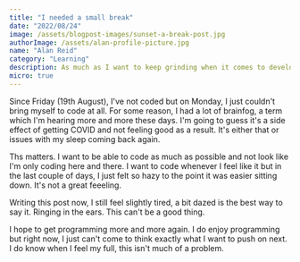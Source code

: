 ```yaml
---
title: "I needed a small break"
date: "2022/08/24"
image: /assets/blogpost-images/sunset-a-break-post.jpg
authorImage: /assets/alan-profile-picture.jpg
name: "Alan Reid"
category: "Learning"
description: As much as I want to keep grinding when it comes to development, I had to take a break.
micro: true
---
```


Since Friday (19th August), I've not coded but on Monday, I just couldn't bring myself to code at all. For some reason, I had a lot of brainfog, a term which I'm hearing more and more these days. I'm going to guess it's a side effect of getting COVID and not feeling good as a result. It's either that or issues with my sleep coming back again. 

Ths matters. I want to be able to code as much as possible and not look like I'm only coding here and there. I want to code whenever I feel like it but in the last couple of days, I just felt so hazy to the point it was easier sitting down. It's not a great feeeling. 

Writing this post now, I still feel slightly tired, a bit dazed is the best way to say it. Ringing in the ears. This can't be a good thing. 

I hope to get programming more and more again. I do enjoy programming but right now, I just can't come to think exactly what I want to push on next. I do know when I feel my full, this isn't much of a problem. 